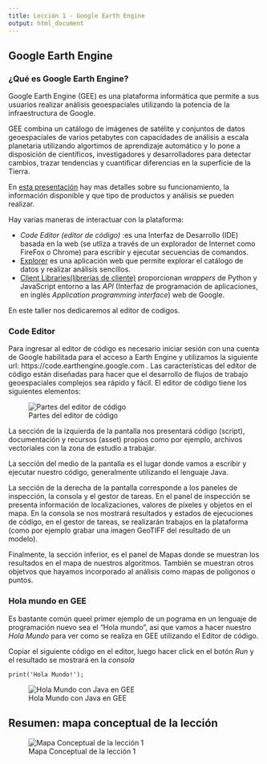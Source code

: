 ```yaml
---
title: Lección 1 - Google Earth Engine
output: html_document
---
```



## Google Earth Engine


### ¿Qué es Google Earth Engine?

Google Earth Engine (GEE) es una plataforma informática que permite a sus usuarios realizar análisis geoespaciales utilizando la potencia de la infraestructura de Google.

GEE combina un catálogo de imágenes de satélite y conjuntos de datos geoespaciales de varios petabytes con capacidades de análisis a escala planetaria utilizando algortimos de aprendizaje automático y lo pone a disposición de científicos, investigadores y desarrolladores para detectar cambios, trazar tendencias y cuantificar diferencias en la superficie de la Tierra.

En [esta presentación](pdf/Google_Earth_Engine_TallerCAI2019.pdf) hay mas detalles sobre su funcionamiento, la información disponible y que tipo de productos y análisis se pueden realizar.

Hay varias maneras de interactuar con la plataforma:

*	_Code Editor (editor de código)_ :es una Interfaz de Desarrollo (IDE) basada en la web (se utliza a través de un explorador de Internet como FireFox o Chrome) para escribir y ejecutar secuencias de comandos.
*	[Explorer](https://developers.google.com/earth-engine/datasets/) es una aplicación web que permite explorar el catálogo de datos y realizar análisis sencillos.
*	[Client Libraries(librerías de cliente)](https://developers.google.com/earth-engine/) proporcionan _wrappers_ de Python y JavaScript entorno a las _API_ (Interfaz de programación de aplicaciones, en inglés _Application programming interface_) web de Google.


En este taller nos dedicaremos al editor de codigos.

### Code Editor

Para ingresar al editor de código es necesario iniciar sesión con una cuenta de Google habilitada para el acceso a Earth Engine y utilizamos la siguiente url: https://code.earthengine.google.com . Las características del editor de código están diseñadas para hacer que el desarrollo de flujos de trabajo geoespaciales complejos sea rápido y fácil. El editor de código tiene los siguientes elementos:


![Partes del editor de código](img/CodeEditor.png) 


La sección de la izquierda de la pantalla nos presentará código (script), documentación y recursos (asset) propios como por ejemplo, archivos vectoriales con la zona de estudio a trabajar.

La sección del medio de la pantalla es el lugar donde vamos a escribir y ejecutar nuestro código, generalmente utilizando el lenguaje Java.

La sección de la derecha de la pantalla corresponde a los paneles de inspección, la consola y el gestor de tareas.  En el panel de inspección se presenta información de localizaciones, valores de píxeles y objetos en el mapa.  En la consola se nos mostrará resultados y estados de ejecuciones de código, en el gestor de tareas, se realizarán trabajos en la plataforma (como por ejemplo grabar una imagen GeoTIFF del resultado de un modelo).

Finalmente, la sección inferior, es el panel de Mapas donde se muestran los resultados en el mapa de nuestros algoritmos. También se muestran otros objetvos que hayamos incorporado al análisis como mapas de polígonos o puntos.

### Hola mundo en GEE

Es bastante común queel primer ejemplo de un pograma en un lenguaje de programación nuevo sea el "Hola mundo", asi que vamos a hacer nuestro _Hola Mundo_ para ver como se realiza en GEE utilizando el Editor de código.

Copiar el siguiente código en el editor, luego hacer click en el botón _Run_ y el resultado se mostrará en la _consola_

` print('Hola Mundo!'); `

![Hola Mundo con Java en GEE](img/HolaMundo.png) 



## Resumen: mapa conceptual de la lección

![Mapa Conceptual de la lección 1](img/GEE_Lesson_1.png)


